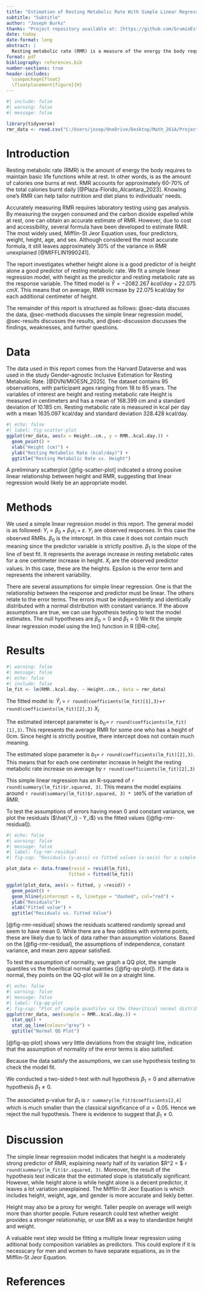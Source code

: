 ```yaml
---
title: "Estimation of Resting Metabolic Rate With Simple Linear Regression"
subtitle: "Subtitle"
author: "Joseph Burks"
thanks: "Project repository available at: [https://github.com/GrumioEstCoquus/MATH261A-project1](https://github.com/GrumioEstCoquus/MATH261A-project1)."
date: today
date-format: long
abstract: |
  Resting metabolic rate (RMR) is a measure of the energy the body requires to maintain     basic life functions. People can use RMR to   better tailor their diet and nutrition plans, but obtaining an accurate measurement requires laboratory-based tests. In this report we created a predictive equation from data from 95 observations, ranging from 18 to 65 years old. We used simple linear regression with height as the predictor variable tests: $RMR = -2082.267 + 22.075(height) $ ($R^2 = 0.469$). We found height is a moderately accurate predictor of RMR. However, our model explains less of the variation of RMR than more well-established formulas.
format: pdf
bibliography: references.bib
number-sections: true
header-includes:
  \usepackage{float}
  \floatplacement{figure}{H}
---
```


```r
#| include: false
#| warning: false
#| message: false

library(tidyverse)
rmr_data <- read.csv("C:/Users/josep/OneDrive/Desktop/Math_261A/Project_1/MATH261A-project1/data/rmr_data.csv")
```

# Introduction {#sec-introduction}

Resting metabolic rate (RMR) is the amount of energy the body requires to maintain basic life functions while at rest. In other words, is as the amount of calories one burns at rest. RMR accounts for approximately 60-70% of the total calories burnt daily [@Plaza-Florido_Alcantara_2023]. Knowing one’s RMR can help tailor nutrition and diet plans to individuals' needs.

Accurately measuring RMR requires laboratory testing using gas analysis. By measuring the oxygen consumed and the carbon dioxide expelled while at rest, one can obtain an accurate estimate of RMR. However, due to cost and accessibility, several formula have been developed to estimate RMR. The most widely used, Mifflin-St Jeor Equation uses, four predictors, weight, height, age, and sex. Although considered the most accurate formula, it still leaves approximately 30% of the variance in RMR unexplained [@MIFFLIN1990241]. 

The report investigates whether height alone is a good predictor of is height alone a good predictor of resting metabolic rate.
We fit a simple linear regression model, with height as the predictor and resting metabolic rate as the response variable. The fitted model is $\hat{Y} = -2082.267\mbox{ } kcal/day+22.075 \mbox{ }cm X$. This means that on average, RMR increase by 22.075 kcal/day for each additional centimeter of height.

The remainder of this report is structured as follows: @sec-data discuses the data, @sec-methods discusses the simple linear regression model, @sec-results discusses the results, and @sec-discussion discusses the findings, weaknesses, and further questions. 


# Data {#sec-data}

The data used in this report comes from the Harvard Dataverse and was used in the study  Gender-agnostic Inclusive Estimation for Resting Metabolic Rate. [@DVN/MIOESN_2025]. The dataset contains 95 observations, with  participant ages ranging from 18 to 65 years. The variables of interest are height and resting metabolic rate Height is measured in centimeters and has a mean of 168.399 cm and a standard deviation of 10.185 cm. Resting metabolic rate is measured in kcal per day with a mean 1635.097 kcal/day and standard deviation 328.428 kcal/day.


```r
#| echo: false
#| label: fig-scatter-plot
ggplot(rmr_data, aes(x = Height..cm., y = RMR..kcal.day.)) +
  geom_point() +
  xlab("Height (cm)") +
  ylab("Resting Metabolic Rate (kcal/day)") +
  ggtitle("Resting Metabolic Rate vs. Height")
```


A preliminary scatterplot [@fig-scatter-plot] indicated a strong posiive linear relationship between height and RMR, suggesting that linear regression would likely be an appropriate model.

# Methods {#sec-methods}

We used a simple linear regression model in this report. The general model is as followed: $Y_i = \beta_0 + \beta_1x_i +\varepsilon$. $Y_i$ are observed responses. In this case the observed RMRs. $\beta_0$ is the intercept. In this case it does not contain much meaning since the predictor variable is strictly positive. $\beta_1$ is the slope of the line of best fit. It represents the average increase in resting metabolic rates for a one centimeter increase in height. $X_i$ are the observed predictor values. In this case, these are the heights. Epsilon is the error term and represents the inherent variability.

There are several assumptions for simple linear regression. One is that the relationship between the response and predictor must be linear. The others relate to the error terms. The errors must be independently and identically distributed with a normal distribution with constant variance.
If the above assumptions are true, we can use hypothesis testing to test the model estimates. The null hypotheses are $\beta_0=0$ and $\beta_1 = 0$
We fit the simple linear regression model using the lm() function in R [@R-cite].

# Results {#sec-results}

```r
#| warning: false
#| message: false
#| echo: false
#| include: false
lm_fit <- lm(RMR..kcal.day. ~ Height..cm., data = rmr_data)
```

The fitted model is:
$\hat{Y}_i$ =
`r round(coefficients(lm_fit)[1],3)`+`r round(coefficients(lm_fit)[2],3)` $X_i$

The estimated intercept parameter is $b_0=$ `r round(coefficients(lm_fit)[1],3)`. This represents the average RMR for some one who has a height of 0cm. Since height is strictly positive, there intercept does not contain much meaning.

The estimated slope parameter is $b_1=$ `r round(coefficients(lm_fit)[2],3)`. This means that for each one centimeter increase in height the resting metabolic rate increase on average by `r round(coefficients(lm_fit)[2],3)`


This simple linear regression has an R-squared of `r round(summary(lm_fit)$r.squared, 3)`. This means the model explains around `r round(summary(lm_fit)$r.squared, 3) * 100 `% of the variation of RMR.

To test the assumptions of errors having mean 0 and constant variance, we plot the residuals ($\hat{Y_i} - Y_i$) vs the fitted values ([@fig-rmr-residual]).



```r
#| echo: false
#| warning: false
#| message: false
#| label: fig-rmr-residual
#| fig-cap: "Residuals (y-axis) vs fitted values (x-axis) for a simple linear regression model with resting metabolic rate (kcal/day) as the response and height (cm) as the predictor"

plot_data <- data.frame(resid = resid(lm_fit),
                       fitted = fitted(lm_fit))

ggplot(plot_data, aes(x = fitted, y =resid)) +
  geom_point() +
  geom_hline(yintercept = 0, linetype = "dashed", col="red") +
  ylab("Residuals")+
  xlab("Fitted value") +
  ggtitle("Residuals vs. Fitted Value")
```

[@fig-rmr-residual] shows the residuals scattered randomly spread and seem to have mean 0. While there are a few oddities with extreme points, these are likely due to lack of data rather than assumption violations. Based on the [@fig-rmr-residual], the assumptions of independence, constant variance, and mean zero appear satisfied.


To test the assumption of normality, we graph a QQ plot, the sample quantiles vs the thoeritical normal quanties ([@fig-qq-plot]). If the data is normal, they points on the QQ-plot will lie on a straight liine.

```r
#| echo: false
#| warning: false
#| message: false
#| label: fig-qq-plot
#| fig-cap: "Plot of sample quantiles vs the theoritical normal distribution quantiles"
ggplot(rmr_data, aes(sample = RMR..kcal.day.)) +
  stat_qq() +
  stat_qq_line(colour="grey") +
  ggtitle("Normal QQ Plot")
```

[@fig-qq-plot] shows very little deviations from the straight line, indication that the assumption of normality of the error terms is also satisfied.

Because the data satisfy the assumptions, we can use hypothesis testing to check the model fit.

We conducted a two-sided t-test with null hypothesis $\beta_1=0$ and alternative hypothesis $\beta_1\neq0$. 

The associated p-value for $\beta_1$ is `r summary(lm_fit)$coefficients[2,4]` which is much smaller than the classical significance of $\alpha = 0.05$. Hence we reject the null hypothesis. There is evidence to suggest that $\beta_1\neq 0$. 



# Discussion {#sec-discussion}

The simple linear regression model indicates that height is a moderately strong predictor of RMR, explaining nearly half of its variation  $R^2 = $ `r round(summary(lm_fit)$r.squared, 3)`. Moreover, the result of the hypothesis test indicate that the estimated slope is statistically significant. However, while height alone is while height alone is a decent predictor, it leaves a lot variation unexplained. The Mifflin-St Jeor Equation is which includes height, weight, age, and gender is more accurate and liekly better. 

Height may also be a proxy for weight. Taller people on average will weigh more than shorter people. Future research could test whether weight provides a stronger relationship, or use BMI as a way to standardize height and weight.

A valuable next step would be fitting a multiple linear regression using aditional body composition variables as predictors. This could explore if it is necesscary for men and women to have separate equations, as in the Mifflin-St Jeor Equation. 

# References
